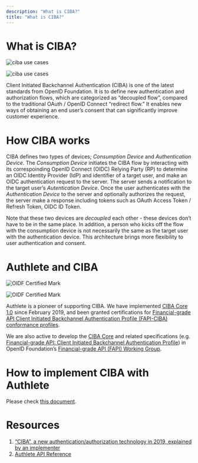 ```yaml
---
description: "What is CIBA?"
title: "What is CIBA?"
---
```




# What is CIBA?

![ciba use cases](https://storage.googleapis.com/authlete-website/img/news/ciba_pr_english.png)

![ciba use cases](https://storage.googleapis.com/authlete-website/img/news/ciba_pr_english.png)

Client Initiated Backchannel Authentication (CIBA) is one of the latest standards from OpenID Foundation. It is to define new authentication and authorization flows, which are categorized as “decoupled flow”, compared to the traditional OAuth / OpenID Connect “redirect flow.” It enables new ways of obtaining an end user’s consent that can significantly improve customer experience.

# How CIBA works

CIBA defines two types of devices; *Consumption Device* and *Authentication Device*. The *Consumption Device* initiates the CIBA flow by interacting with its correspoinding OpenID Connect (OIDC) Relying Party (RP) to determine an OIDC Identity Provider (IdP) and identifier of a target user, and make an OIDC authentication request to the server. The server sends a notification to the target user’s *Autentication Device*. Once the user authenticates with the *Authentication Device* to the server and optionally authorizes the request, the server make a response including tokens such as OAuth Access Token / Refresh Token, OIDC ID Token.

Note that these two devices are *decoupled* each other - these devices don’t have to be in the same place. In addition, a person who kicks off the flow with the consumption device is not necessarily the same as the target user with the authentication device. This architecture brings more flexibility to user authentication and consent.

# Authlete and CIBA

![OIDF Certified Mark](https://storage.googleapis.com/authlete-website/img/news/oidc_certification.png)

![OIDF Certified Mark](https://storage.googleapis.com/authlete-website/img/news/oidc_certification.png)

Authlete is a pioneer of supporting CIBA. We have implemented [CIBA Core 1.0](https://openid.net/specs/openid-client-initiated-backchannel-authentication-core-1_0.html) since February 2019, and been granted certifications for [Financial-grade API Client Initiated Backchannel Authentication Profile (FAPI-CIBA) conformance profiles](https://openid.net/certification/#FAPI-CIBA_OPs).

We are also active to develop the [CIBA Core](https://openid.net/specs/openid-client-initiated-backchannel-authentication-core-1_0.html) and related specifications (e.g. [Financial-grade API: Client Initiated Backchannel Authentication Profile](https://openid.net/specs/openid-financial-api-ciba-ID1.html)) in OpenID Foundation’s [Financial-grade API (FAPI) Working Group](https://openid.net/wg/fapi/).

# How to implement CIBA with Authlete

Please check [this document](/developers/ciba/implement_ciba_with_authlete/).

# Resources

1. [“CIBA”, a new authentication/authorization technology in 2019, explained by an implementer](https://medium.com/@darutk/ciba-a-new-authentication-authorization-technology-in-2019-explained-by-an-implementer-d1e0ac1311b4)
1. [Authlete API Reference](https://docs.authlete.com/)
